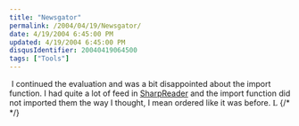 ```yaml
---
title: "Newsgator"
permalink: /2004/04/19/Newsgator/
date: 4/19/2004 6:45:00 PM
updated: 4/19/2004 6:45:00 PM
disqusIdentifier: 20040419064500
tags: ["Tools"]
---
```

<div class="Section1">


 I continued the evaluation and was a bit disappointed about the import function. I had quite a lot of feed in [SharpReader](http://www.sharpreader.net/ "http://www.sharpreader.net/") and the import function did not imported them the way I thought, I mean ordered like it was before. <span style="FONT-FAMILY: Wingdings">L</span>
{/* <!-- more --> */}
</div>
